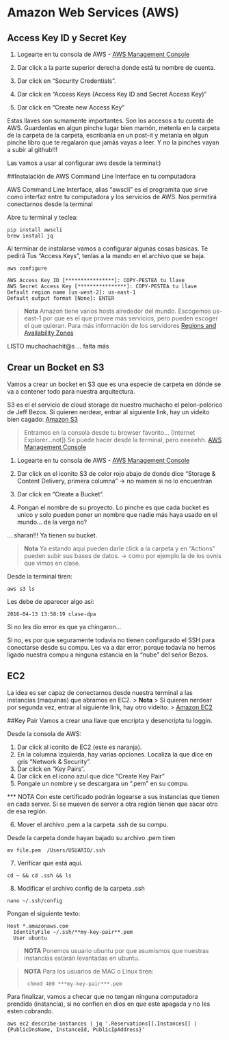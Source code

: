 # Amazon Web Services (AWS)


## Access Key ID y Secret Key 

1. Logearte en tu consola de AWS - [AWS Management Console](https://aws.amazon.com/console/)

2. Dar click a la parte superior derecha donde está tu nombre de cuenta.
3. Dar click en "Security Credentials".
4. Dar click en "Access Keys (Access Key ID and Secret Access Key)"
5. Dar click en "Create new Access Key"

Estas llaves son sumamente importantes.  Son los accesos a tu cuenta de AWS.
Guardenlas en algun pinche lugar bien mamón, metenla en la carpeta de la carpeta de la carpeta,
escribanla en un post-it y metanla en algun pinche libro que te regalaron que jamás vayas a leer.
Y no la pinches vayan a subir al github!!!

Las vamos a usar al configurar aws desde la terminal:)

##Instalación de AWS Command Line Interface en tu computadora

AWS Command Line Interface, alias "awscli"  es el programita que sirve como 
interfaz entre tu computadora y los servicios de AWS. Nos permitirá conectarnos desde la terminal


Abre tu terminal y teclea:
```
pip install awscli
brew install jq
```
Al terminar de instalarse vamos a configurar algunas cosas basicas. Te pedirá 
Tus "Access Keys", tenlas a la mando en el archivo que se baja. 

```
aws configure

AWS Access Key ID [****************]: COPY-PESTEA tu llave
AWS Secret Access Key [****************]: COPY-PESTEA tu llave
Default region name [us-west-2]: us-east-1 
Default output format [None]: ENTER
```
> **Nota** 
> Amazon tiene varios hosts alrededor del mundo. Escogemos us-east-1 por que es el que provee más servicios, pero pueden escoger el que quieran.
> Para más información de los servidores [Regions and Availability Zones](http://docs.aws.amazon.com/AWSEC2/latest/UserGuide/using-regions-availability-zones.html#concepts-regions-availability-zones)

LISTO muchachachit@s ... falta más

## Crear un Bocket en S3
Vamos a crear un bocket en S3 que es una especie de carpeta en dónde se va a contener todo para nuestra arquitectura.

S3 es el el servicio de cloud storage de nuestro muchacho el pelon-pelorico de Jeff Bezos.
Si quieren nerdear, entrar al siguiente link, hay un videito bien cagado:
[Amazon S3](https://aws.amazon.com/s3/)

> Entramos en la consola desde tu browser favorito... (Internet Explorer...not]) 
> Se puede hacer desde la terminal, pero eeeeehh.
> [AWS Management Console](https://aws.amazon.com/console/)

1. Logearte en tu consola de AWS - [AWS Management Console](https://aws.amazon.com/console/)

2. Dar click en el iconito S3 de color rojo abajo de donde dice "Storage & Content Delivery, primera columna" -> no mamen si no lo encuentran
3. Dar click en "Create a Bucket".
4. Pongan el nombre de su proyecto. 
  Lo pinche es que cada bucket es unico y solo pueden poner un nombre que nadie más haya usado en el mundo... de la verga no?

... sharan!!!
Ya tienen su bucket. 

> **Nota**
> Ya estando aquí pueden darle click a la carpeta y en "Actions" pueden subir sus bases de datos. 
> -> como por ejemplo la de los ovnis que vimos en clase.



Desde la terminal tiren:
```
aws s3 ls
```
Les debe de aparecer algo asi:

```
2016-04-13 13:58:19 clase-dpa
```

Si no les dio error es que ya chingaron... 

Si no, es por que seguramente todavia no tienen configurado el SSH para conectarse desde su compu.
Les va a dar error, porque todavía no hemos ligado nuestra compu a ninguna estancia en la "nube" del señor Bezos.

## EC2
La idea es ser capaz de conectarnos desde nuestra terminal a las instancias (maquinas) que abramos en EC2.
> **Nota**
> Si quieren nerdear por segunda vez, entrar al siguiente link, hay otro videito:
> [Amazon EC2](https://aws.amazon.com/ec2/)

##Key Pair
Vamos a crear una llave que encripta y desencripta tu loggin. 


Desde la consola de AWS: 

1. Dar click al iconito de EC2 (este es naranja).
2. En la columna izquierda, hay varias opciones. Localiza la que dice en gris "Network & Security".
3. Dar click en "Key Pairs".
4. Dar click en el ícono azul que dice "Create Key Pair"
5. Pongale un nombre y se descargara un ".pem" en su compu.

*** NOTA Con este certificado podrán logearse a sus instancias que tienen en cada server. 
Si se mueven de server a otra región tienen que sacar otro de esa región.

6. Mover el archivo .pem a la carpeta .ssh de su compu.

Desde la carpeta donde hayan bajado su archivo .pem tiren 
```
mv file.pem  /Users/USUARIO/.ssh
```

7. Verificar que está aquí.
```
cd ~ && cd .ssh && ls
```

8. Modificar el archivo config de la carpeta .ssh
```
nano ~/.ssh/config
```
Pongan el siguiente texto:
```
Host *.amazonaws.com
  IdentityFile ~/.ssh/**my-key-pair**.pem
  User ubuntu
```
> **NOTA**
> Ponemos usuario ubuntu por que asumismos que nuestras instancias estarán levantadas en ubuntu.

> **NOTA**
> Para los usuarios de MAC o Linux tiren:
> ```
>  chmod 400 ***my-key-pair***.pem
>  ```

Para finalizar, vamos a checar que no tengan ninguna computadora prendida (instancia), si no confien en dios en que este apagada y no les esten cobrando. 
```
aws ec2 describe-instances | jq '.Reservations[].Instances[] |  {PublicDnsName, InstanceId, PublicIpAddress}'
``` 